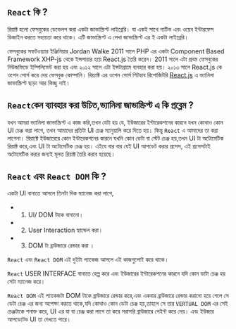 ## `React` কি ?

রিয়াক্ট হলো ফেসবুকের ডেভেলপ করা একটা জাভাস্ক্রিপ্ট লাইব্রেরি। যা একই সাথে ন্যটিভ এবং ওয়েব ইন্টারফেস ডিজাইন করতে সহায়তা করে থাকে। এটি জাভাস্ক্রিপ্ট এ লেখা জাভাস্ক্রিপ্ট এর ই একটা লাইব্রেরি।

ফেসবুকের সফটওয়্যার ইঞ্জিনিয়ার Jordan Walke 2011 সালে PHP এর একটা Component Based Framework XHP-js থেকে ইন্সপায়ার হয়ে React.js তৈরি করেন। 2011 সালে এটা প্রথম ফেসবুকের নিউজফিডে ইম্পিলিমেন্ট করা হয় এবং ২০১২ সালে এটা ইন্সটাগ্রামে ব্যবহার করা হয়। ২০১৩ সালে React.js কে ওপেন সোর্স করে দেয় ফেসবুক কোম্পানি। রিয়্যাক্ট এর ওপেন সোর্স গিটহাব রিপোজিটরি [React.js](https://github.com/facebook/react) এ ভ্যানিলা জাভাস্ক্রিপ্ট ছাড়া আর কিচ্ছু নাই।

## `React`কেন ব্যাবহার করা উচিত,ভ্যানিলা জাভাস্ক্রিপ্ট এ কি প্রব্লেম ?

যখন আমরা ভ্যানিলা জাভাস্ক্রিপ্ট এ কাজ করি,তখন যেটা হয় যে, ইউজারের ইন্টারেকশনের কারনে যখন কোথাও কোন UI চেঞ্জ করা লাগে, তখন আমাদের প্রতিটা UI চেঞ্জ ম্যানুয়ালি করে দিতে হয়। কিন্তু `React` এ আমাদের তা করা লাগেনা। রিয়াক্টে ইউজারেরে কোন ইন্টারেকশনের কারনে যখনি কোন ডেটা বা স্টেট চেঞ্জ হয়,তখন UI টা অটোমেটিক রিয়াক্ট করে,এবং UI টা অটোমেটিক চেঞ্জ হয়। এইযে বার বার যেই UI আপডেট করার প্রসেস, এই প্রসেসটাই অটোমেটিক করার জন্যই মূলত রিয়াক্ট তৈরি করাব হয়েছে।

## `React` এবং `React DOM` কি ?

একটা UI বানাতে আসলে তিনটা দিক ম্যানেজ করা লাগে,

-   1. UI/ DOM টাকে বানানো।
-   2. User Interaction হ্যান্ডেল করা।
-   3. DOM টা ব্রাউজারে রেন্ডার করা ।

`React` এবং `React DOM` এই দুইটা প্যাকেজ আসলে এই কাজগুলোই করে থাকে।

`React` USER INTERFACE বানাতে হেল্প করে এবং ইউজারের ইন্টারেকশনের কারনে যদি কোন ডাটা চেঞ্জ হয় সেটা ম্যানেজ করে।

`React DOM` এই প্যাকেজটা DOM টাকে ব্রাউজারে রেন্ডার করে,এবং একবার ব্রাউজারে রেন্ডার করানো হয়ে গেলে সে ডেটা চেঞ্জ এর জন্য অপেক্ষা করতে থাকে,যদি কোথাও কোন ডেটা চেঞ্জ হয়,তাহলে সে তার `VERTUAL DOM` এর সেই চেঞ্জটাকে শনাক্ত করে, UI এর যা যা চেঞ্জ করা লাগে তা করে সরাসরি ব্রাউজারে পেইন্ট করে দেয়। এবং ইউজার আপডেটেড UI তা দেখতে পারে।

